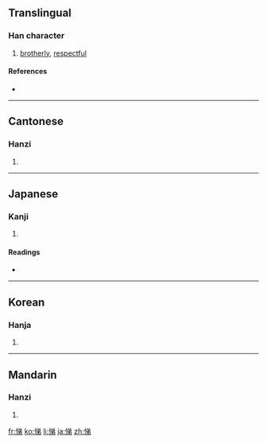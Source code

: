 ==Translingual==

===Han character===
{{Han char|rn=61|rad=心|as=07|sn=10|four=9802<sub>7</sub>|canj=心金弓竹 (PCNH)}}

# [[brotherly]], [[respectful]]

====References====
* {{Han ref|kx=0386.430|dkj=10642|dj=0719.120|hdz=42306.160|uh=608C|ud=24716|bh=AEAD|bd=44717}}

----

==Cantonese==

===Hanzi===
{{yue-hanzi|jyut=|y=dai6}}

# {{defn|Cantonese}}

----

==Japanese==

===Kanji===
{{ja-kanji|grade=|rs=心07}}

# {{defn|Japanese}}

====Readings====
* {{ja-readings|on=[[てい]] (tei)|kun=[[すなお]] (sunao), [[やすらか]] (yasuraka), [[ひらく]] (hiraku)}}

----

==Korean==

===Hanja===
{{ko-hanja|hangeul=제|eumhun=|rv=je|mr=che|y=cey}}

# {{defn|Korean}}

----

==Mandarin==

===Hanzi===
{{cmn-hanzi|pin=[[tì]] ([[ti4]])|wg=t'i<sup>4</sup>}}

# {{defn|Mandarin}}

[[fr:悌]]
[[ko:悌]]
[[li:悌]]
[[ja:悌]]
[[zh:悌]]